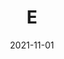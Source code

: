 ---
title: 'E'
date: '2021-11-01'
tags: ['skemmtun', 'forrit', 'búi', 'vírus', 'skamma']
draft: false
summary: 'Gylfi opnar "ekki opna þetta"'
authors: ['trausti']
frettadir: ['trausti', 'gylfi', 'matthias']
stig: 1
frettadur_stig: 1
---